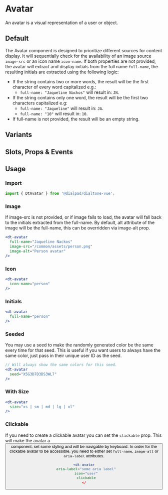 
<Meta of={AvatarStories}/>

# Avatar

<Subtitle>
  An avatar is a visual representation of a user or object.
</Subtitle>

## Default

The Avatar component is designed to prioritize different sources for content display.
It will sequentially check for the availability of an image source `image-src` or an icon name `icon-name`.
If both properties are not provided, the avatar will extract and display initials from the full name `full-name`,
the resulting initials are extracted using the following logic:

- If the string contains two or more words, the result will be the first character of every word capitalized e.g.:
  - `full-name: "Jaqueline Nackos"` will result in: `JN`.
- If the string contains only one word, the result will be the first two characters capitalized e.g:
  - `full-name: "Jaqueline"` will result in: `JA`.
  - `full-name: "10"` will result in: `10`.
- If full-name is not provided, the result will be an empty string.

<Canvas>
  <Story of={AvatarStories.Default} />
</Canvas>

## Variants

<Canvas>
  <Story of={AvatarStories.Variants} />
</Canvas>

## Slots, Props & Events

<Controls />

## Usage

### Import

```jsx
import { DtAvatar } from '@dialpad/dialtone-vue';
```

### Image

If image-src is not provided, or if image fails to load, the avatar will fall back to the initials extracted from the full-name.
By default, alt attribute of the image will be the full-name, this can be overridden via image-alt prop.

```jsx
<dt-avatar
  full-name="Jaqueline Nackos"
  image-src="/common/assets/person.png"
  image-alt="Person avatar"
/>
```

### Icon

```jsx
<dt-avatar
  icon-name="person"
/>
```

### Initials

```jsx
<dt-avatar
  full-name="person"
/>
```

### Seeded

You may use a seed to make the randomly generated color be the same every time for that seed. This is useful
if you want users to always have the same color, just pass in their unique user ID as the seed.

```jsx
// Will always show the same colors for this seed.
<dt-avatar
  seed="X5G3D7D3DS3WL7"
/>
```

### With Size

```jsx
<dt-avatar
  size="xs | sm | md | lg | xl"
/>
```

### Clickable

If you need to create a clickable avatar you can set the `clickable` prop.
This will make the avatar a <button /> component, set some styling and will be navigable by keyboard.
In order for the clickable avatar to be accessible, you need to
either set `full-name`, `image-alt` or `aria-label` attributes.

```jsx
<dt-avatar
  aria-label="some aria label"
  icon="user"
  clickable
</
```
